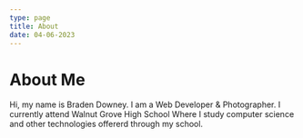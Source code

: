 ```yaml
---
type: page
title: About
date: 04-06-2023
---
```


# About Me

Hi, my name is Braden Downey. I am a Web Developer & Photographer. I currently attend Walnut Grove High School
Where I study computer science and other technologies offererd through my school. 